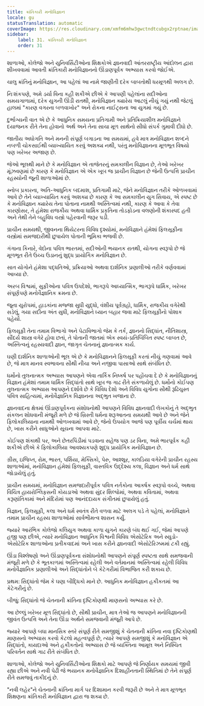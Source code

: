 ```yaml
---
title: ક્રાંતિકારી મનોવિજ્ઞાન
locale: gu
statusTranslation: automatic
coverImage: https://res.cloudinary.com/xmfm6mhw3gwctndtcubgx2rptnae/image/upload/v1740337243/small_cover_educacion_fundamental_a051170f1c.webp
sidebar:
    label: 31. ક્રાંતિકારી મનોવિજ્ઞાન
    order: 31
---
```

શાળાઓ, કોલેજો અને યુનિવર્સિટીઓના શિક્ષકોએ જ્ઞાનવાદી આંતરરાષ્ટ્રીય આંદોલન દ્વારા શીખવવામાં આવતી ક્રાંતિકારી મનોવિજ્ઞાનનો ઊંડાણપૂર્વક અભ્યાસ કરવો જોઈએ.

ચાલુ ક્રાંતિનું મનોવિજ્ઞાન, આ પહેલાં આ નામે જાણીતી દરેક બાબતોથી ધરમૂળથી અલગ છે.

નિઃશંકપણે, અમે ડર્યા વિના કહી શકીએ છીએ કે આપણી પહેલાંના સદીઓના સમયગાળામાં, દરેક યુગની ઊંડી રાતથી, મનોવિજ્ઞાન ક્યારેય આટલું નીચું ગયું નથી જેટલું હાલમાં "કારણ વગરના બળવાખોર" અને રોકના નાઈટ્સના આ યુગમાં ગયું છે.

દુર્ભાગ્યની વાત એ છે કે આધુનિક સમયના પ્રતિગામી અને પ્રતિક્રિયાશીલ મનોવિજ્ઞાને દયાજનક રીતે તેના હોવાનો અર્થ અને તેના સાચા મૂળ સાથેનો સીધો સંપર્ક ગુમાવી દીધો છે.

જાતીય અધોગતિ અને મનની સંપૂર્ણ બગાડના આ સમયમાં, હવે માત્ર મનોવિજ્ઞાન શબ્દને નબળી ચોકસાઈથી વ્યાખ્યાયિત કરવું અશક્ય નથી, પરંતુ મનોવિજ્ઞાનના મૂળભૂત વિષયો પણ ખરેખર અજાણ છે.

જેઓ ભૂલથી માને છે કે મનોવિજ્ઞાન એ તાજેતરનું સમકાલીન વિજ્ઞાન છે, તેઓ ખરેખર મૂંઝવણમાં છે કારણ કે મનોવિજ્ઞાન એ એક ખૂબ જ પ્રાચીન વિજ્ઞાન છે જેની ઉત્પત્તિ પ્રાચીન રહસ્યોની જૂની શાળાઓમાં છે.

સ્નોબ પ્રકારના, અતિ-આધુનિક બદમાશ, પ્રતિગામી માટે, જેને મનોવિજ્ઞાન તરીકે ઓળખવામાં આવે છે તેને વ્યાખ્યાયિત કરવું અશક્ય છે કારણ કે આ સમકાલીન યુગ સિવાય, એ સ્પષ્ટ છે કે મનોવિજ્ઞાન ક્યારેય તેના પોતાના નામથી અસ્તિત્વમાં નથી, કારણ કે આવા કે તેવા કારણોસર, તે હંમેશા રાજકીય અથવા ધાર્મિક પ્રકૃતિના તોડફોડના વલણોની શંકાસ્પદ હતી અને તેથી તેને બહુવિધ વસ્ત્રો પહેરવાની જરૂર પડી.

પ્રાચીન સમયથી, જીવનના થિયેટરના વિવિધ દૃશ્યોમાં, મનોવિજ્ઞાને હંમેશાં ફિલસૂફીના વસ્ત્રોમાં સમજદારીથી છુપાયેલ પોતાની ભૂમિકા ભજવી છે.

ગંગાના કિનારે, વેદોના પવિત્ર ભારતમાં, સદીઓની ભયાનક રાતથી, યોગના સ્વરૂપો છે જે મૂળભૂત રીતે ઉચ્ચ ઉડાનનું શુદ્ધ પ્રાયોગિક મનોવિજ્ઞાન છે.

સાત યોગોને હંમેશા પદ્ધતિઓ, પ્રક્રિયાઓ અથવા દાર્શનિક પ્રણાલીઓ તરીકે વર્ણવવામાં આવ્યા છે.

અરબ વિશ્વમાં, સુફીઓના પવિત્ર ઉપદેશો, ભાગરૂપે આધ્યાત્મિક, ભાગરૂપે ધાર્મિક, ખરેખર સંપૂર્ણપણે મનોવૈજ્ઞાનિક ક્રમના છે.

જૂના યુરોપમાં, હાડકાંના મજ્જા સુધી યુદ્ધો, વંશીય પૂર્વગ્રહો, ધાર્મિક, રાજકીય વગેરેથી સડેલું, ગયા સદીના અંત સુધી, મનોવિજ્ઞાને ધ્યાન બહાર જવા માટે ફિલસૂફીનો પોશાક પહેર્યો.

ફિલસૂફી તેના તમામ વિભાગો અને પેટાવિભાગો જેમ કે તર્ક, જ્ઞાનનો સિદ્ધાંત, નીતિશાસ્ત્ર, સૌંદર્ય શાસ્ત્ર વગેરે હોવા છતાં, તે પોતાની જાતમાં એક સ્વયં-પ્રતિબિંબિત સ્પષ્ટ બાબત છે, અસ્તિત્વનું રહસ્યવાદી જ્ઞાન, જાગૃત ચેતનાનું જ્ઞાનાત્મક કાર્ય.

ઘણી દાર્શનિક શાળાઓની ભૂલ એ છે કે મનોવિજ્ઞાનને ફિલસૂફી કરતાં નીચું ગણવામાં આવે છે, જે માત્ર માનવ સ્વભાવના સૌથી નીચા અને નજીવા પાસાઓ સાથે સંબંધિત છે.

ધર્મોનો તુલનાત્મક અભ્યાસ આપણને એવા તાર્કિક નિષ્કર્ષ પર પહોંચવા દે છે કે મનોવિજ્ઞાનનું વિજ્ઞાન હંમેશાં તમામ ધાર્મિક સિદ્ધાંતો સાથે ખૂબ જ ગાઢ રીતે સંકળાયેલું છે. ધર્મોનો કોઈપણ તુલનાત્મક અભ્યાસ આપણને દર્શાવે છે કે વિવિધ દેશો અને વિવિધ યુગોના સૌથી રૂઢિચુસ્ત પવિત્ર સાહિત્યમાં, મનોવૈજ્ઞાનિક વિજ્ઞાનના અદ્ભુત ખજાના છે.

જ્ઞાનવાદના ક્ષેત્રમાં ઊંડાણપૂર્વકના સંશોધનોથી આપણને વિવિધ જ્ઞાનવાદી લેખકોનું તે અદ્ભુત સંકલન શોધવાની મંજૂરી મળે છે જે ખ્રિસ્તી ધર્મના શરૂઆતના સમયથી આવે છે અને જેને ફિલોકાલિયાના નામથી ઓળખવામાં આવે છે, જેનો ઉપયોગ આજે પણ પૂર્વીય ચર્ચમાં થાય છે, ખાસ કરીને સાધુઓને સૂચના આપવા માટે.

કોઈપણ શંકાથી પર, અને છેતરપિંડીમાં પડવાના સહેજ પણ ડર વિના, અમે ભારપૂર્વક કહી શકીએ છીએ કે ફિલોકાલિયા આવશ્યકપણે શુદ્ધ પ્રાયોગિક મનોવિજ્ઞાન છે.

ગ્રીસ, ઇજિપ્ત, રોમ, ભારત, પર્શિયા, મેક્સિકો, પેરુ, આશ્શૂર, કાલડિયા વગેરેની પ્રાચીન રહસ્ય શાળાઓમાં, મનોવિજ્ઞાન હંમેશાં ફિલસૂફી, વાસ્તવિક ઉદ્દેશ્ય કલા, વિજ્ઞાન અને ધર્મ સાથે જોડાયેલું હતું.

પ્રાચીન સમયમાં, મનોવિજ્ઞાન સમજદારીપૂર્વક પવિત્ર નર્તકોના આકર્ષક સ્વરૂપો વચ્ચે, અથવા વિચિત્ર હાયરોગ્લિફ્સની કોયડાઓ અથવા સુંદર શિલ્પોમાં, અથવા કવિતામાં, અથવા કરૂણાંતિકામાં અને મંદિરોમાં પણ આનંદદાયક સંગીતમાં છુપાયેલું હતું.

વિજ્ઞાન, ફિલસૂફી, કલા અને ધર્મ સ્વતંત્ર રીતે વળવા માટે અલગ પડે તે પહેલાં, મનોવિજ્ઞાને તમામ પ્રાચીન રહસ્ય શાળાઓમાં સાર્વભૌમત્વ શાસન કર્યું.

જ્યારે આરંભિક કોલેજો કલિયુગ અથવા કાળા યુગને કારણે બંધ થઈ ગઈ, જેમાં આપણે હજી પણ છીએ, ત્યારે મનોવિજ્ઞાન આધુનિક વિશ્વની વિવિધ એસોટેરિક અને સ્યુડો-એસોટેરિક શાળાઓના પ્રતીકવાદમાં અને ખાસ કરીને જ્ઞાનવાદી એસોટેરિઝમમાં ટકી રહ્યું.

ઊંડા વિશ્લેષણો અને ઊંડાણપૂર્વકના સંશોધનોથી આપણને સંપૂર્ણ સ્પષ્ટતા સાથે સમજવાની મંજૂરી મળે છે કે ભૂતકાળમાં અસ્તિત્વમાં રહેલી અને વર્તમાનમાં અસ્તિત્વમાં રહેલી વિવિધ મનોવૈજ્ઞાનિક પ્રણાલીઓ અને સિદ્ધાંતોને બે કેટેગરીમાં વિભાજિત કરી શકાય છે.

પ્રથમ: સિદ્ધાંતો જેમ કે ઘણા બૌદ્ધિકો માને છે. આધુનિક મનોવિજ્ઞાન હકીકતમાં આ કેટેગરીનું છે.

બીજું: સિદ્ધાંતો જે ચેતનાની ક્રાંતિના દૃષ્ટિકોણથી માણસનો અભ્યાસ કરે છે.

આ છેલ્લું ખરેખર મૂળ સિદ્ધાંતો છે, સૌથી પ્રાચીન, માત્ર તેઓ જ આપણને મનોવિજ્ઞાનની જીવંત ઉત્પત્તિ અને તેના ઊંડા અર્થને સમજવાની મંજૂરી આપે છે.

જ્યારે આપણે બધા માનસિક સ્તરે સંપૂર્ણ રીતે સમજીશું કે ચેતનાની ક્રાંતિના નવા દૃષ્ટિકોણથી માણસનો અભ્યાસ કરવો કેટલો મહત્વપૂર્ણ છે, ત્યારે આપણે સમજીશું કે મનોવિજ્ઞાન એ સિદ્ધાંતો, કાયદાઓ અને હકીકતોનો અભ્યાસ છે જે વ્યક્તિના આમૂલ અને નિશ્ચિત પરિવર્તન સાથે ગાઢ રીતે સંબંધિત છે.

શાળાઓ, કોલેજો અને યુનિવર્સિટીઓના શિક્ષકો માટે આપણે જે નિર્ણાયક સમયમાં જીવી રહ્યા છીએ અને નવી પેઢી જે ભયાનક મનોવૈજ્ઞાનિક દિશાહીનતાની સ્થિતિમાં છે તેને સંપૂર્ણ રીતે સમજવું તાકીદનું છે.

"નવી લહેર"ને ચેતનાની ક્રાંતિના માર્ગ પર દિશામાન કરવી જરૂરી છે અને તે માત્ર મૂળભૂત શિક્ષણના ક્રાંતિકારી મનોવિજ્ઞાન દ્વારા જ શક્ય છે.

